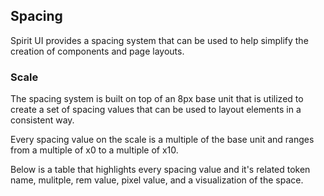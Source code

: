 ## Spacing

Spirit UI provides a spacing system that can be used to help simplify the creation of components and page layouts.

### Scale

The spacing system is built on top of an 8px base unit that is utilized to create a set of spacing values that can be used to layout elements in a consistent way.

Every spacing value on the scale is a multiple of the base unit and ranges from a multiple of x0 to a multiple of x10.

Below is a table that highlights every spacing value and it's related token name, mulitple, rem value, pixel value, and a visualization of the space.